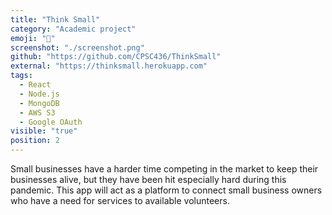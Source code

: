 ```yaml
---
title: "Think Small"
category: "Academic project"
emoji: "📓"
screenshot: "./screenshot.png"
github: "https://github.com/CPSC436/ThinkSmall"
external: "https://thinksmall.herokuapp.com"
tags:
  - React
  - Node.js
  - MongoDB
  - AWS S3
  - Google OAuth
visible: "true"
position: 2
---
```


Small businesses have a harder time competing in the market to keep their businesses alive, but they have been hit especially hard during this pandemic. This app will act as a platform to connect small business owners who have a need for services to available volunteers.
